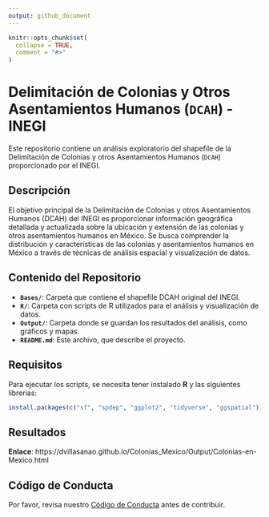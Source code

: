 ```yaml
---
output: github_document
---
```


<!-- README.md is generated from README.Rmd. Please edit that file -->

```r
knitr::opts_chunk$set(
  collapse = TRUE,
  comment = "#>"
)
```

# Delimitación de Colonias y Otros Asentamientos Humanos (`DCAH`) - INEGI  

Este repositorio contiene un análisis exploratorio del shapefile de la Delimitación de Colonias y otros Asentamientos Humanos (`DCAH`) proporcionado por el INEGI.

## Descripción

El objetivo principal de la Delimitación de Colonias y otros Asentamientos Humanos (DCAH) del INEGI es proporcionar información geográfica detallada y actualizada sobre la ubicación y extensión de las colonias y otros asentamientos humanos en México. Se busca comprender la distribución y características de las colonias y asentamientos humanos en México a través de técnicas de análisis espacial y visualización de datos.

## Contenido del Repositorio

* **`Bases/`**: Carpeta que contiene el shapefile DCAH original del INEGI.
* **`R/`**: Carpeta con scripts de R utilizados para el análisis y visualización de datos.
* **`Output/`**: Carpeta donde se guardan los resultados del análisis, como gráficos y mapas.
* **`README.md`**: Este archivo, que describe el proyecto.  


## Requisitos

Para ejecutar los scripts, se necesita tener instalado **R** y las siguientes librerías:

``` r
install.packages(c("sf", "spdep", "ggplot2", "tidyverse", "ggspatial"))
```

## Resultados

**Enlace**: https://dvillasanao.github.io/Colonias_Mexico/Output/Colonias-en-Mexico.html

## Código de Conducta

Por favor, revisa nuestro [Código de Conducta](CODE_OF_CONDUCT.md) antes de contribuir.

